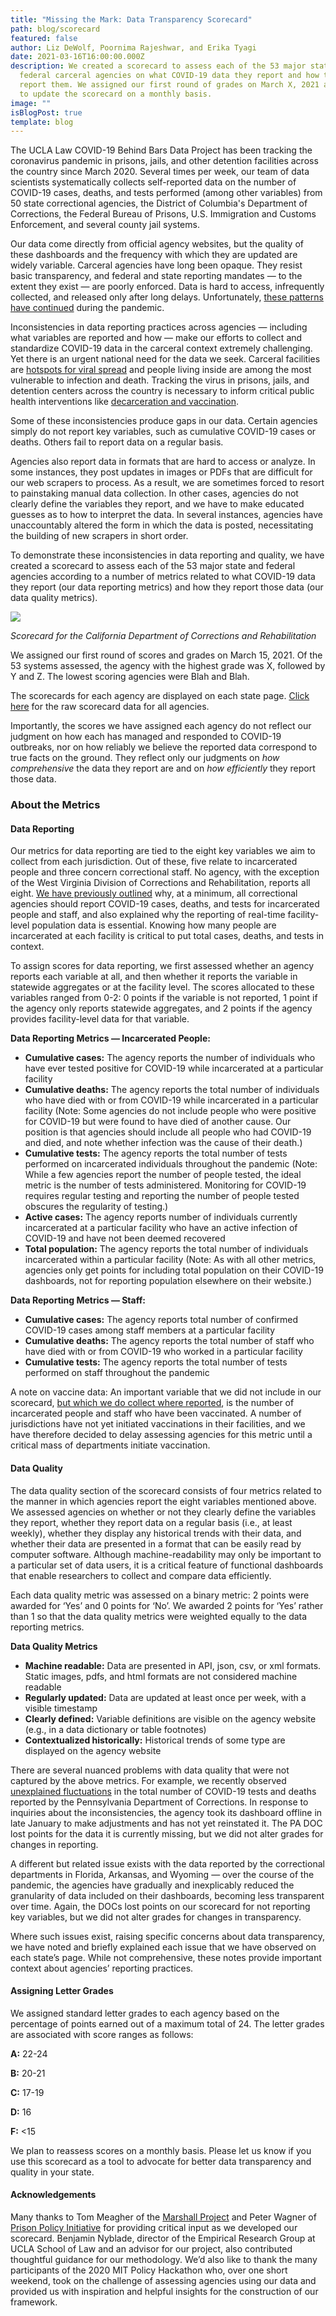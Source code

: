 ```yaml
---
title: "Missing the Mark: Data Transparency Scorecard"
path: blog/scorecard
featured: false
author: Liz DeWolf, Poornima Rajeshwar, and Erika Tyagi
date: 2021-03-16T16:00:00.000Z
description: We created a scorecard to assess each of the 53 major state and
  federal carceral agencies on what COVID-19 data they report and how they
  report them. We assigned our first round of grades on March X, 2021 and plan
  to update the scorecard on a monthly basis.
image: ""
isBlogPost: true
template: blog
---
```

The UCLA Law COVID-19 Behind Bars Data Project has been tracking the coronavirus pandemic in prisons, jails, and other detention facilities across the country since March 2020. Several times per week, our team of data scientists systematically collects self-reported data on the number of COVID-19 cases, deaths, and tests performed (among other variables) from 50 state correctional agencies, the District of Columbia's Department of Corrections, the Federal Bureau of Prisons, U.S. Immigration and Customs Enforcement, and several county jail systems.

Our data come directly from official agency websites, but the quality of these dashboards and the frequency with which they are updated are widely variable. Carceral agencies have long been opaque. They resist basic transparency, and federal and state reporting mandates — to the extent they exist — are poorly enforced. Data is hard to access, infrequently collected, and released only after long delays. Unfortunately, [these patterns have continued](https://uclacovidbehindbars.org/blog/data-reporting) during the pandemic.

Inconsistencies in data reporting practices across agencies — including what variables are reported and how — make our efforts to collect and standardize COVID-19 data in the carceral context extremely challenging. Yet there is an urgent national need for the data we seek. Carceral facilities are [hotspots for viral spread](https://jamanetwork.com/journals/jama/fullarticle/2768249) and people living inside are among the most vulnerable to infection and death. Tracking the virus in prisons, jails, and detention centers across the country is necessary to inform critical public health interventions like [decarceration and vaccination](https://www.nejm.org/doi/full/10.1056/NEJMp2100609). 

Some of these inconsistencies produce gaps in our data. Certain agencies simply do not report key variables, such as cumulative COVID-19 cases or deaths. Others fail to report data on a regular basis. 

Agencies also report data in formats that are hard to access or analyze. In some instances, they post updates in images or PDFs that are difficult for our web scrapers to process. As a result, we are sometimes forced to resort to painstaking manual data collection. In other cases, agencies do not clearly define the variables they report, and we have to make educated guesses as to how to interpret the data. In several instances, agencies have unaccountably altered the form in which the data is posted, necessitating the building of new scrapers in short order. 

To demonstrate these inconsistencies in data reporting and quality, we have created a scorecard to assess each of the 53 major state and federal agencies according to a number of metrics related to what COVID-19 data they report (our data reporting metrics) and how they report those data (our data quality metrics). 

![](screen-shot-2021-03-15-at-9.02.57-pm.png)

<i>Scorecard for the California Department of Corrections and Rehabilitation</i>

We assigned our first round of scores and grades on March 15, 2021. Of the 53 systems assessed, the agency with the highest grade was X, followed by Y and Z. The lowest scoring agencies were Blah and Blah. 

The scorecards for each agency are displayed on each state page. [Click here](https://docs.google.com/spreadsheets/d/1ygkFpF7NVX4qfMs6_spaLM3Aev-JvnGakvWPCkDNuDk/edit#gid=0) for the raw scorecard data for all agencies. 

Importantly, the scores we have assigned each agency do not reflect our judgment on how each has managed and responded to COVID-19 outbreaks, nor on how reliably we believe the reported data correspond to true facts on the ground. They reflect only our judgments on *how comprehensive* the data they report are and on *how efficiently* they report those data. 

### **About the Metrics**

#### **Data Reporting**

Our metrics for data reporting are tied to the eight key variables we aim to collect from each jurisdiction. Out of these, five relate to incarcerated people and three concern correctional staff. No agency, with the exception of the West Virginia Division of Corrections and Rehabilitation, reports all eight. [We have previously outlined](https://uclacovidbehindbars.org/blog/data-reporting) why, at a minimum, all correctional agencies should report COVID-19 cases, deaths, and tests for incarcerated people and staff, and also explained why the reporting of real-time facility-level population data is essential. Knowing how many people are incarcerated at each facility is critical to put total cases, deaths, and tests in context. 

To assign scores for data reporting, we first assessed whether an agency reports each variable at all, and then whether it reports the variable in statewide aggregates or at the facility level. The scores allocated to these variables ranged from 0-2: 0 points if the variable is not reported, 1 point if the agency only reports statewide aggregates, and 2 points if the agency provides facility-level data for that variable. 

**Data Reporting Metrics — Incarcerated People:**

* **Cumulative cases:** The agency reports the number of individuals who have ever tested positive for COVID-19 while incarcerated at a particular facility
* **Cumulative deaths:** The agency reports the total number of individuals who have died with or from COVID-19 while incarcerated in a particular facility (Note: Some agencies do not include people who were positive for COVID-19 but were found to have died of another cause. Our position is that agencies should include all people who had COVID-19 and died, and note whether infection was the cause of their death.)
* **Cumulative tests:** The agency reports the total number of tests performed on incarcerated individuals throughout the pandemic (Note: While a few agencies report the number of people tested, the ideal metric is the number of tests administered. Monitoring for COVID-19 requires regular testing and reporting the number of people tested obscures the regularity of testing.)
* **Active cases:** The agency reports number of individuals currently incarcerated at a particular facility who have an active infection of COVID-19 and have not been deemed recovered 
* **Total population:** The agency reports the total number of individuals incarcerated within a particular facility (Note: As with all other metrics, agencies only get points for including total population on their COVID-19 dashboards, not for reporting population elsewhere on their website.)

**Data Reporting Metrics — Staff:**

* **Cumulative cases:** The agency reports total number of confirmed COVID-19 cases among staff members at a particular facility
* **Cumulative deaths:** The agency reports the total number of staff who have died with or from COVID-19 who worked in a particular facility
* **Cumulative tests:** The agency reports the total number of tests performed on staff throughout the pandemic

A note on vaccine data: An important variable that we did not include in our scorecard, [but which we do collect where reported](https://uclacovidbehindbars.org/blog/vaccine-dashboard-data), is the number of incarcerated people and staff who have been vaccinated. A number of jurisdictions have not yet initiated vaccinations in their facilities, and we have therefore decided to delay assessing agencies for this metric until a critical mass of departments initiate vaccination. 

#### **Data Quality**

The data quality section of the scorecard consists of four metrics related to the manner in which agencies report the eight variables mentioned above. We assessed agencies on whether or not they clearly define the variables they report, whether they report data on a regular basis (i.e., at least weekly), whether they display any historical trends with their data, and whether their data are presented in a format that can be easily read by computer software. Although machine-readability may only be important to a particular set of data users, it is a critical feature of functional dashboards that enable researchers to collect and compare data efficiently. 

Each data quality metric was assessed on a binary metric: 2 points were awarded for ‘Yes’ and 0 points for ‘No’. We awarded 2 points for ‘Yes’ rather than 1 so that the data quality metrics were weighted equally to the data reporting metrics.

**Data Quality Metrics**

* **Machine readable:** Data are presented in API, json, csv, or xml formats. Static images, pdfs, and html formats are not considered machine readable
* **Regularly updated:** Data are updated at least once per week, with a visible timestamp
* **Clearly defined:** Variable definitions are visible on the agency website (e.g., in a data dictionary or table footnotes)
* **Contextualized historically:** Historical trends of some type are displayed on the agency website

There are several nuanced problems with data quality that were not captured by the above metrics. For example, we recently observed [unexplained fluctuations](https://www.post-gazette.com/news/crime-courts/2021/02/01/pennsylvania-corrections-prisons-significant-flaws-coronavirus-data-health-prisoners-tests/stories/202102010067) in the total number of COVID-19 tests and deaths reported by the Pennsylvania Department of Corrections. In response to inquiries about the inconsistencies, the agency took its dashboard offline in late January to make adjustments and has not yet reinstated it. The PA DOC lost points for the data it is currently missing, but we did not alter grades for changes in reporting. 

A different but related issue exists with the data reported by the correctional departments in Florida, Arkansas, and Wyoming — over the course of the pandemic, the agencies have gradually and inexplicably reduced the granularity of data included on their dashboards, becoming less transparent over time. Again, the DOCs lost points on our scorecard for not reporting key variables, but we did not alter grades for changes in transparency.

Where such issues exist, raising specific concerns about data transparency, we have noted and briefly explained each issue that we have observed on each state’s page. While not comprehensive, these notes provide important context about agencies’ reporting practices.

#### **Assigning Letter Grades**

We assigned standard letter grades to each agency based on the percentage of points earned out of a maximum total of 24. The letter grades are associated with score ranges as follows:

**A:** 22-24

**B:** 20-21

**C:** 17-19

**D:** 16

**F:** <15

We plan to reassess scores on a monthly basis. Please let us know if you use this scorecard as a tool to advocate for better data transparency and quality in your state.

#### **Acknowledgements**

Many thanks to Tom Meagher of the [Marshall Project](https://www.themarshallproject.org/subscribe?gclid=Cj0KCQiAv6yCBhCLARIsABqJTjaBmCryPxFV6QCo8D-sICTpSC3ZeKeJ6jplLfyLgvBGruNeSxbSEFcaAmofEALw_wcB) and Peter Wagner of [Prison Policy Initiative](https://www.prisonpolicy.org/) for providing critical input as we developed our scorecard. Benjamin Nyblade, director of the Empirical Research Group at UCLA School of Law and an advisor for our project, also contributed thoughtful guidance for our methodology. We’d also like to thank the many participants of the 2020 MIT Policy Hackathon who, over one short weekend, took on the challenge of assessing agencies using our data and provided us with inspiration and helpful insights for the construction of our framework.